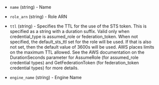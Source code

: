 <!-- Code generated from the comments of the VaultAWSEngineOptions struct in builder/amazon/common/access_config.go; DO NOT EDIT MANUALLY -->

- `name` (string) - Name

- `role_arn` (string) - Role ARN

- `ttl` (string) - Specifies the TTL for the use of the STS token. This
  is specified as a string with a duration suffix. Valid only when
  credential_type is assumed_role or federation_token. When not
  specified, the default_sts_ttl set for the role will be used. If that
  is also not set, then the default value of 3600s will be used. AWS
  places limits on the maximum TTL allowed. See the AWS documentation on
  the DurationSeconds parameter for AssumeRole (for assumed_role
  credential types) and GetFederationToken (for federation_token
  credential types) for more details.

- `engine_name` (string) - Engine Name
